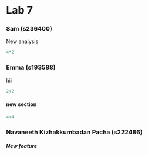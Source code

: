# Lab 7

### Sam (s236400)

New analysis

```r
4*2
```

### Emma (s193588)

hii

```r
2+2
```

#### new section

```r
4+4
```

### Navaneeth Kizhakkumbadan Pacha (s222486)

##### New feature
